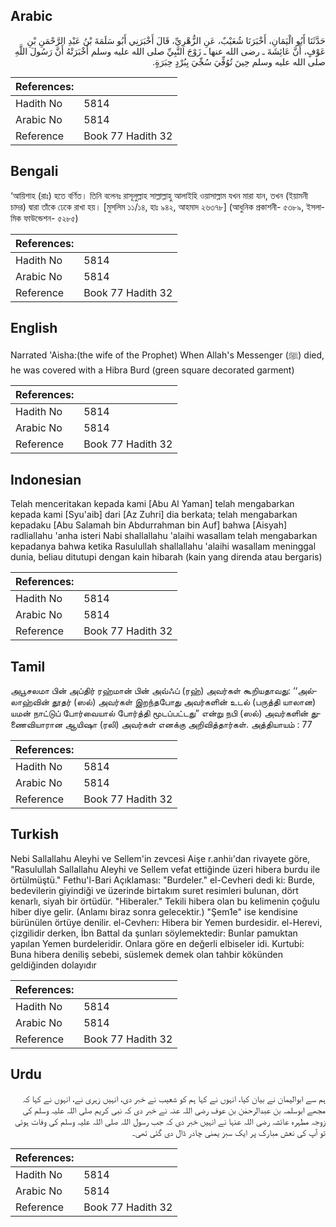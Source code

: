 ## Arabic


<div dir="rtl" lang="ar" style={{fontSize:'larger',backgroundColor:'#f8f9fa',padding:20}}>
حَدَّثَنَا أَبُو الْيَمَانِ، أَخْبَرَنَا شُعَيْبٌ، عَنِ الزُّهْرِيِّ، قَالَ أَخْبَرَنِي أَبُو سَلَمَةَ بْنُ عَبْدِ الرَّحْمَنِ بْنِ عَوْفٍ، أَنَّ عَائِشَةَ ـ رضى الله عنها ـ زَوْجَ النَّبِيِّ صلى الله عليه وسلم أَخْبَرَتْهُ أَنَّ رَسُولَ اللَّهِ صلى الله عليه وسلم حِينَ تُوُفِّيَ سُجِّيَ بِبُرْدٍ حِبَرَةٍ‏.‏
</div>
<div style={{backgroundColor:'#f8f9fa',padding:20, marginBottom: 10}}><table> <thead> <tr> <th>References:</th> <th></th> </tr> </thead> <tbody><tr><td>Hadith No</td><td>5814</td></tr><tr><td>Arabic No</td><td>5814</td></tr><tr><td>Reference</td><td>Book 77 Hadith 32</td></tr></tbody></table></div>

## Bengali


<div dir="ltr" lang="bn" style={{fontSize:'larger',backgroundColor:'#f8f9fa',padding:20}}>
‘আয়িশাহ (রাঃ) হতে বর্ণিত। তিনি বলেনঃ রাসূলুল্লাহ সাল্লাল্লাহু আলাইহি ওয়াসাল্লাম যখন মারা যান, তখন (ইয়ামনী চাদর) দ্বারা তাঁকে ঢেকে রাখা হয়। [মুসলিম ১১/১৪, হাঃ ৯৪২, আহমাদ ২৬৩৭৮] (আধুনিক প্রকাশনী- ৫৩৮৯, ইসলামিক ফাউন্ডেশন- ৫২৮৫)
</div>
<div style={{backgroundColor:'#f8f9fa',padding:20, marginBottom: 10}}><table> <thead> <tr> <th>References:</th> <th></th> </tr> </thead> <tbody><tr><td>Hadith No</td><td>5814</td></tr><tr><td>Arabic No</td><td>5814</td></tr><tr><td>Reference</td><td>Book 77 Hadith 32</td></tr></tbody></table></div>

## English


<div dir="ltr" lang="en" style={{fontSize:'larger',backgroundColor:'#f8f9fa',padding:20}}>
Narrated 'Aisha:(the wife of the Prophet) When Allah's Messenger (ﷺ) died, he was covered with a Hibra Burd (green square decorated garment)
</div>
<div style={{backgroundColor:'#f8f9fa',padding:20, marginBottom: 10}}><table> <thead> <tr> <th>References:</th> <th></th> </tr> </thead> <tbody><tr><td>Hadith No</td><td>5814</td></tr><tr><td>Arabic No</td><td>5814</td></tr><tr><td>Reference</td><td>Book 77 Hadith 32</td></tr></tbody></table></div>

## Indonesian


<div dir="ltr" lang="id" style={{fontSize:'larger',backgroundColor:'#f8f9fa',padding:20}}>
Telah menceritakan kepada kami [Abu Al Yaman] telah mengabarkan kepada kami [Syu'aib] dari [Az Zuhri] dia berkata; telah mengabarkan kepadaku [Abu Salamah bin Abdurrahman bin Auf] bahwa [Aisyah] radliallahu 'anha isteri Nabi shallallahu 'alaihi wasallam telah mengabarkan kepadanya bahwa ketika Rasulullah shallallahu 'alaihi wasallam meninggal dunia, beliau ditutupi dengan kain hibarah (kain yang direnda atau bergaris)
</div>
<div style={{backgroundColor:'#f8f9fa',padding:20, marginBottom: 10}}><table> <thead> <tr> <th>References:</th> <th></th> </tr> </thead> <tbody><tr><td>Hadith No</td><td>5814</td></tr><tr><td>Arabic No</td><td>5814</td></tr><tr><td>Reference</td><td>Book 77 Hadith 32</td></tr></tbody></table></div>

## Tamil


<div dir="ltr" lang="ta" style={{fontSize:'larger',backgroundColor:'#f8f9fa',padding:20}}>
அபூசலமா பின் அப்திர் ரஹ்மான் பின் அவ்ஃப் (ரஹ்) அவர்கள் கூறியதாவது: ‘‘அல்லாஹ்வின் தூதர் (ஸல்) அவர்கள் இறந்தபோது அவர்களின் உடல் (பருத்தி யாலான) யமன் நாட்டுப் போர்வையால் போர்த்தி மூடப்பட்டது” என்று நபி (ஸல்) அவர்களின் துணைவியாரான ஆயிஷா (ரலி) அவர்கள் எனக்கு அறிவித்தார்கள். அத்தியாயம் : 77
</div>
<div style={{backgroundColor:'#f8f9fa',padding:20, marginBottom: 10}}><table> <thead> <tr> <th>References:</th> <th></th> </tr> </thead> <tbody><tr><td>Hadith No</td><td>5814</td></tr><tr><td>Arabic No</td><td>5814</td></tr><tr><td>Reference</td><td>Book 77 Hadith 32</td></tr></tbody></table></div>

## Turkish


<div dir="ltr" lang="tr" style={{fontSize:'larger',backgroundColor:'#f8f9fa',padding:20}}>
Nebi Sallallahu Aleyhi ve Sellem'in zevcesi Aişe r.anhiı'dan rivayete göre, "Rasulullah Sallallahu Aleyhi ve Sellem vefat ettiğinde üzeri hibera burdu ile örtülmüştü." Fethu'l-Bari Açıklaması: "Burdeler." el-Cevheri dedi ki: Burde, bedevilerin giyindiği ve üzerinde birtakım suret resimleri bulunan, dört kenarlı, siyah bir örtüdür. "Hiberaler." Tekili hibera olan bu kelimenin çoğulu hiber diye gelir. (Anlamı biraz sonra gelecektir.) "Şem1e" ise kendisine bürünülen örtüye denilir. el-Cevherı: Hibera bir Yemen burdesidir. el-Herevi, çizgilidir derken, İbn Battal da şunları söylemektedir: Bunlar pamuktan yapılan Yemen burdeleridir. Onlara göre en değerli elbiseler idi. Kurtubi: Buna hibera deniliş sebebi, süslemek demek olan tahbir kökünden geldiğinden dolayıdır
</div>
<div style={{backgroundColor:'#f8f9fa',padding:20, marginBottom: 10}}><table> <thead> <tr> <th>References:</th> <th></th> </tr> </thead> <tbody><tr><td>Hadith No</td><td>5814</td></tr><tr><td>Arabic No</td><td>5814</td></tr><tr><td>Reference</td><td>Book 77 Hadith 32</td></tr></tbody></table></div>

## Urdu


<div dir="rtl" lang="ur" style={{fontSize:'larger',backgroundColor:'#f8f9fa',padding:20}}>
ہم سے ابوالیمان نے بیان کیا، انہوں نے کہا ہم کو شعیب نے خبر دی، انہیں زہری نے، انہوں نے کہا کہ مجھے ابوسلمہ بن عبدالرحمٰن بن عوف رضی اللہ عنہ نے خبر دی کہ نبی کریم صلی اللہ علیہ وسلم کی زوجہ مطہرہ عائشہ رضی اللہ عنہا نے انہیں خبر دی کہ جب رسول اللہ صلی اللہ علیہ وسلم کی وفات ہوئی تو آپ کی نعش مبارک پر ایک سبز یمنی چادر ڈال دی گئی تھی۔
</div>
<div style={{backgroundColor:'#f8f9fa',padding:20, marginBottom: 10}}><table> <thead> <tr> <th>References:</th> <th></th> </tr> </thead> <tbody><tr><td>Hadith No</td><td>5814</td></tr><tr><td>Arabic No</td><td>5814</td></tr><tr><td>Reference</td><td>Book 77 Hadith 32</td></tr></tbody></table></div>
